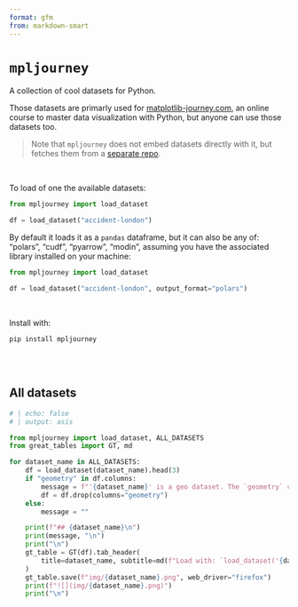 ```yaml
---
format: gfm
from: markdown-smart
---
```


<!-- Automatically generated, uses README.qmd to modify README.md -->

# `mpljourney`

A collection of cool datasets for Python.

Those datasets are primarly used for [matplotlib-journey.com](https://www.matplotlib-journey.com/), an online course to master data visualization with Python, but anyone can use those datasets too.

> Note that `mpljourney` does not embed datasets directly with it, but fetches them from a [separate repo](https://github.com/JosephBARBIERDARNAL/data-matplotlib-journey).

<br>

To load of one the available datasets:

```python
from mpljourney import load_dataset

df = load_dataset("accident-london")
```

By default it loads it as a `pandas` dataframe, but it can also be any of: "polars", "cudf", "pyarrow", "modin", assuming you have the associated library installed on your machine:

```python
from mpljourney import load_dataset

df = load_dataset("accident-london", output_format="polars")
```

<br>

Install with:

```shell
pip install mpljourney
```

<br><br>

## All datasets

```python
# | echo: false
# | output: asis

from mpljourney import load_dataset, ALL_DATASETS
from great_tables import GT, md

for dataset_name in ALL_DATASETS:
    df = load_dataset(dataset_name).head(3)
    if "geometry" in df.columns:
        message = f"'{dataset_name}' is a geo dataset. The `geometry` column is hidden here to make the table snippet readable."
        df = df.drop(columns="geometry")
    else:
        message = ""

    print(f"## {dataset_name}\n")
    print(message, "\n")
    print("\n")
    gt_table = GT(df).tab_header(
        title=dataset_name, subtitle=md(f"Load with: `load_dataset('{dataset_name}')`")
    )
    gt_table.save(f"img/{dataset_name}.png", web_driver="firefox")
    print(f"![](img/{dataset_name}.png)")
    print("\n")
```
